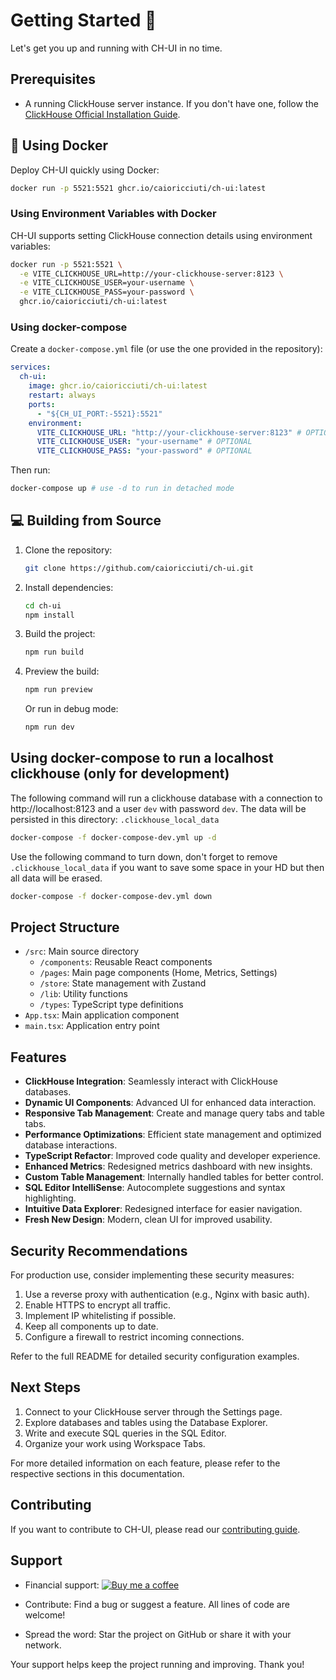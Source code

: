 # Getting Started 🚀

Let's get you up and running with CH-UI in no time.

## Prerequisites

- A running ClickHouse server instance. If you don't have one, follow the [ClickHouse Official Installation Guide](https://clickhouse.com/docs/en/install#quick-install).

## 🐳 Using Docker

Deploy CH-UI quickly using Docker:

```bash copy
docker run -p 5521:5521 ghcr.io/caioricciuti/ch-ui:latest
```

### Using Environment Variables with Docker

CH-UI supports setting ClickHouse connection details using environment variables:

```bash copy
docker run -p 5521:5521 \
  -e VITE_CLICKHOUSE_URL=http://your-clickhouse-server:8123 \
  -e VITE_CLICKHOUSE_USER=your-username \
  -e VITE_CLICKHOUSE_PASS=your-password \
  ghcr.io/caioricciuti/ch-ui:latest
```

### Using docker-compose

Create a `docker-compose.yml` file (or use the one provided in the repository):

```yaml copy
services:
  ch-ui:
    image: ghcr.io/caioricciuti/ch-ui:latest
    restart: always
    ports:
      - "${CH_UI_PORT:-5521}:5521"
    environment:
      VITE_CLICKHOUSE_URL: "http://your-clickhouse-server:8123" # OPTIONAL
      VITE_CLICKHOUSE_USER: "your-username" # OPTIONAL
      VITE_CLICKHOUSE_PASS: "your-password" # OPTIONAL
```

Then run:

```bash copy
docker-compose up # use -d to run in detached mode
```

## 💻 Building from Source

1. Clone the repository:
   ```bash copy
   git clone https://github.com/caioricciuti/ch-ui.git
   ```

2. Install dependencies:
   ```bash copy
   cd ch-ui
   npm install
   ```

3. Build the project:
   ```bash copy
   npm run build
   ```

4. Preview the build:
   ```bash copy
   npm run preview
   ```

   Or run in debug mode:
   ```bash copy
   npm run dev
   ```

## Using docker-compose to run a localhost clickhouse (only for development)

The following command will run a clickhouse database with a connection to http://localhost:8123 and a user `dev` with password `dev`.
The data will be persisted in this directory: `.clickhouse_local_data`

```bash copy
docker-compose -f docker-compose-dev.yml up -d
```

Use the following command to turn down, don't forget to remove `.clickhouse_local_data` if you want to save some space in your HD but then all data will be erased.

```bash copy
docker-compose -f docker-compose-dev.yml down
```

## Project Structure

- `/src`: Main source directory
  - `/components`: Reusable React components
  - `/pages`: Main page components (Home, Metrics, Settings)
  - `/store`: State management with Zustand
  - `/lib`: Utility functions
  - `/types`: TypeScript type definitions
- `App.tsx`: Main application component
- `main.tsx`: Application entry point

## Features

- **ClickHouse Integration**: Seamlessly interact with ClickHouse databases.
- **Dynamic UI Components**: Advanced UI for enhanced data interaction.
- **Responsive Tab Management**: Create and manage query tabs and table tabs.
- **Performance Optimizations**: Efficient state management and optimized database interactions.
- **TypeScript Refactor**: Improved code quality and developer experience.
- **Enhanced Metrics**: Redesigned metrics dashboard with new insights.
- **Custom Table Management**: Internally handled tables for better control.
- **SQL Editor IntelliSense**: Autocomplete suggestions and syntax highlighting.
- **Intuitive Data Explorer**: Redesigned interface for easier navigation.
- **Fresh New Design**: Modern, clean UI for improved usability.

## Security Recommendations

For production use, consider implementing these security measures:

1. Use a reverse proxy with authentication (e.g., Nginx with basic auth).
2. Enable HTTPS to encrypt all traffic.
3. Implement IP whitelisting if possible.
4. Keep all components up to date.
5. Configure a firewall to restrict incoming connections.

Refer to the full README for detailed security configuration examples.

## Next Steps

1. Connect to your ClickHouse server through the Settings page.
2. Explore databases and tables using the Database Explorer.
3. Write and execute SQL queries in the SQL Editor.
4. Organize your work using Workspace Tabs.

For more detailed information on each feature, please refer to the respective sections in this documentation.

## Contributing

If you want to contribute to CH-UI, please read our [contributing guide](https://ch-ui.caioricciuti.com/docs/contributing?utm_source=ch-ui&utm_medium=gitHubReadme).

## Support

- Financial support:  [![Buy me a coffee](https://img.shields.io/badge/Buy%20me%20a%20coffee-Donate-FF813F.svg)](https://www.buymeacoffee.com/caioricciuti)

- Contribute: Find a bug or suggest a feature. All lines of code are welcome!
- Spread the word: Star the project on GitHub or share it with your network.

Your support helps keep the project running and improving. Thank you!